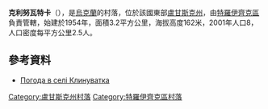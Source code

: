 {{coord|49|48|20|N|38|15|17|E|scale:100000|display=title}}

'''克利努瓦特卡'''（{{lang-uk|Клинуватка}}），是[[烏克蘭|烏克蘭]]的村落，位於該國東部[[盧甘斯克州|盧甘斯克州]]，由[[特羅伊齊克區|特羅伊齊克區]]負責管轄，始建於1954年，面積3.2平方公里，海拔高度162米，2001年人口8，人口密度每平方公里2.5人。

==參考資料==
* [http://weather.in.ua/ua/lyganskaja/10705 Погода в селі Клинуватка]{{Wayback|url=http://weather.in.ua/ua/lyganskaja/10705 |date=20111220003615 }}

{{DEFAULTSORT:Клинуватка}}
[[Category:盧甘斯克州村落|Category:盧甘斯克州村落]]
[[Category:特羅伊齊克區村落|Category:特羅伊齊克區村落]]


{{Luhansk-geo-stub}}